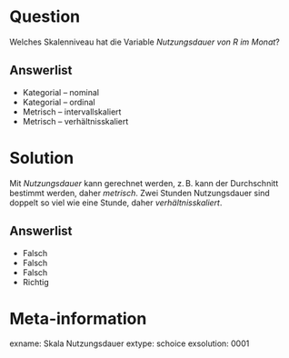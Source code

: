 Question
========

Welches Skalenniveau hat die Variable *Nutzungsdauer von R im Monat*?

Answerlist
----------
* Kategorial -- nominal
* Kategorial -- ordinal
* Metrisch -- intervallskaliert
* Metrisch -- verhältnisskaliert



Solution
========

Mit *Nutzungsdauer* kann gerechnet werden, z.$\,$B. kann der Durchschnitt bestimmt werden, daher *metrisch*.
Zwei Stunden Nutzungsdauer sind doppelt so viel wie eine Stunde, daher *verhältnisskaliert*.

Answerlist
----------
* Falsch
* Falsch
* Falsch
* Richtig



Meta-information
================
exname: Skala Nutzungsdauer
extype: schoice
exsolution: 0001
